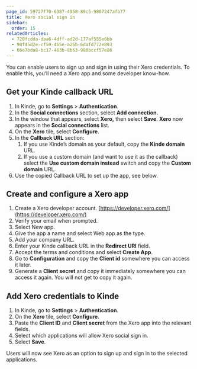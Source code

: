 ```yaml
---
page_id: 59727f70-6387-4958-89c5-9807247afb77
title: Xero social sign in
sidebar:
  order: 15
relatedArticles:
  - 720fcdda-daa6-4dff-ad2d-177af555e6bb
  - 90f45d2e-cf59-4b5e-a26b-6dafd772e893
  - 66e7bda8-bc17-463b-8b63-980bccf57e86
---
```


You can enable users to sign up and sign in using their Xero credentials. To enable this, you’ll need a Xero app and some developer know-how.

## **Get your Kinde callback URL**

1. In Kinde, go to **Settings** > **Authentication**.
2. In the **Social connections** section, select **Add connection.**
3. In the window that appears, select **Xero,** then select **Save**. **Xero** now appears in the **Social connections** list.
4. On the **Xero** tile, select **Configure**.
5. In the **Callback URL** section:
   1. If you use Kinde’s domain as your default, copy the **Kinde domain** URL.
   2. If you use a custom domain (and want to use it as the callback) select the **Use custom domain instead** switch and copy the **Custom domain** URL.
6. Use the copied Callback URL to set up the app, see below.

## **Create and configure a Xero app**

1. Create a Xero developer account. [https://developer.xero.com/](https://developer.xero.com/)
2. Verify your email when prompted.
3. Select New app.
4. Give the app a name and select Web app as the type.
5. Add your company URL.
6. Enter your Kinde callback URL in the **Redirect URI** field.
7. Accept the terms and conditions and select **Create App**.
8. Go to **Configuration** and copy the **Client id** somewhere you can access it later.
9. Generate a **Client secret** and copy it immediately somewhere you can access it again. You will not get to copy it again.

## **Add Xero credentials to Kinde**

1. In Kinde, go to **Settings** > **Authentication**.
2. On the **Xero** tile, select **Configure**.
3. Paste the **Client ID** and **Client secret** from the Xero app into the relevant fields.
4. Select which applications will allow Xero social sign in.
5. Select **Save**.

Users will now see Xero as an option to sign up and sign in to the selected applications.
